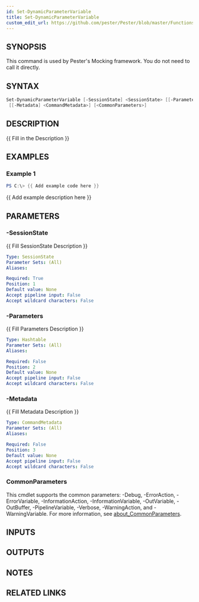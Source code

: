 ```yaml
---
id: Set-DynamicParameterVariable
title: Set-DynamicParameterVariable
custom_edit_url: https://github.com/pester/Pester/blob/master/Functions/Set-DynamicParameterVariable.ps1
---
```


## SYNOPSIS
This command is used by Pester's Mocking framework. 
You do not need to call it directly.

## SYNTAX

```powershell
Set-DynamicParameterVariable [-SessionState] <SessionState> [[-Parameters] <Hashtable>]
 [[-Metadata] <CommandMetadata>] [<CommonParameters>]
```

## DESCRIPTION
{{ Fill in the Description }}

## EXAMPLES

### Example 1
```powershell
PS C:\> {{ Add example code here }}
```

{{ Add example description here }}

## PARAMETERS

### -SessionState
{{ Fill SessionState Description }}

```yaml
Type: SessionState
Parameter Sets: (All)
Aliases:

Required: True
Position: 1
Default value: None
Accept pipeline input: False
Accept wildcard characters: False
```

### -Parameters
{{ Fill Parameters Description }}

```yaml
Type: Hashtable
Parameter Sets: (All)
Aliases:

Required: False
Position: 2
Default value: None
Accept pipeline input: False
Accept wildcard characters: False
```

### -Metadata
{{ Fill Metadata Description }}

```yaml
Type: CommandMetadata
Parameter Sets: (All)
Aliases:

Required: False
Position: 3
Default value: None
Accept pipeline input: False
Accept wildcard characters: False
```

### CommonParameters
This cmdlet supports the common parameters: -Debug, -ErrorAction, -ErrorVariable, -InformationAction, -InformationVariable, -OutVariable, -OutBuffer, -PipelineVariable, -Verbose, -WarningAction, and -WarningVariable. For more information, see [about_CommonParameters](http://go.microsoft.com/fwlink/?LinkID=113216).

## INPUTS

## OUTPUTS

## NOTES

## RELATED LINKS
